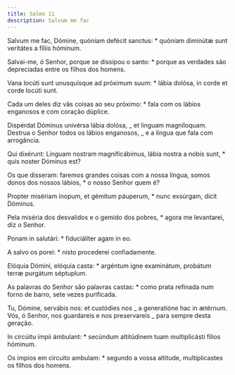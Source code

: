 ```yaml
---
title: Salmo 11
description: Salvum me fac
---
```


<div class="side-by-side not-content">

Salvum me fac, Dómine, quóniam defécit sanctus: \* quóniam diminútæ sunt veritátes a fíliis hóminum.

Salvai-me, ó Senhor, porque se dissipou o santo: \* porque as verdades são depreciadas entre os filhos dos homens.

Vana locúti sunt unusquísque ad próximum suum: \* lábia dolósa, in corde et corde locúti sunt.

Cada um deles diz vãs coisas ao seu próximo: \* fala com os lábios enganosos e com coração dúplice.

Dispérdat Dóminus univérsa lábia dolósa, _ et linguam magníloquam. Destrua o Senhor todos os lábios enganosos, _ e a língua que fala com arrogância.

Qui dixérunt: Linguam nostram magnificábimus, lábia nostra a nobis sunt, \* quis noster Dóminus est?

Os que disseram: faremos grandes coisas com a nossa língua, somos donos dos nossos lábios, \* o nosso Senhor quem é?

Propter misériam ínopum, et gémitum páuperum, \* nunc exsúrgam, dicit Dóminus.

Pela miséria dos desvalidos e o gemido dos pobres, \* agora me levantarei, diz o Senhor.

Ponam in salutári: \* fiduciáliter agam in eo.

A salvo os porei: \* nisto procederei confiadamente.

Elóquia Dómini, elóquia casta: \* argéntum igne examinátum, probátum terræ purgátum séptuplum.

As palavras do Senhor são palavras castas: \* como prata refinada num forno de barro, sete vezes purificada.

Tu, Dómine, servábis nos: et custódies nos _ a generatióne hac in ætérnum. Vós, ó Senhor, nos guardareis e nos preservareis _ para sempre desta geração.

In circúitu ímpii ámbulant: \* secúndum altitúdinem tuam multiplicásti fílios hóminum.

Os ímpios em circuito ambulam: \* segundo a vossa altitude, multiplicastes os filhos dos homens.

</div>
